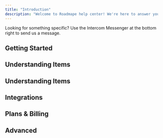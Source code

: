 ---
title: "Introduction"
description: "Welcome to Roadmape help center! We're here to answer your questions."
---
<Info>Looking for something specific? Use the Intercom Messenger at the bottom right to send us a message.</Info>

## Getting Started

<Card title="What is Roadmape?" icon="heart" href="/getting-started/what-is-roadmape">
</Card>

<CardGroup cols={3}>
 <Card title="Manage Members & Roles" icon="users" href="/getting-started/manage-members-and-roles">
</Card>
<Card title="CSV Import" icon="file-csv" href="/getting-started/csv-import">
</Card>
<Card title="Account Setup" icon="gears" href="/getting-started/account-setup">
</Card>
</CardGroup>


## Understanding Items

<CardGroup cols={2}>
 <Card title="Items" icon="diamond" href="/understanding-items/items">
</Card>
<Card title="Item Types" icon="square" href="/understanding-items/item-types">
</Card>
</CardGroup>

<Card title="Hierarchy" icon="sitemap" href="/understanding-items/hierarchy">
</Card>

<CardGroup cols={2}>
 <Card title="Properties" icon="list" href="/understanding-items/properties">
</Card>
<Card title="Workflow" icon="file-csv" href="/understanding-items/Workflow">
</Card>
</CardGroup>

## Understanding Items

<CardGroup cols={2}>
  <Card title="Roadmaps" icon="diagram-subtask" href="/understanding-roadmaps-and-views/roadmaps">
  </Card>
  <Card title="Views" icon="square-kanban" href="/understanding-roadmaps-and-views/views">
  </Card>
</CardGroup>

<CardGroup cols={3}>
<Card title="Filter" icon="filter" href="/understanding-roadmaps-and-views/filter">
</Card>
<Card title="Sorting" icon="bars-sort" href="/understanding-roadmaps-and-views/sorting">
</Card>
<Card title="Display" icon="sliders-simple" href="/understanding-roadmaps-and-views/display">
</Card>
</CardGroup>

## Integrations

<Card title="Jira Integration" icon="jira" href="/integrations/jira-integration">
</Card>

## Plans & Billing

<Card title="Plans & Billing" icon="credit-card" href="/plans-and-billing/plans-and-billing">
</Card>

## Advanced

<Card title="Public Share" icon="" href="/advanced/public-share">
</Card>
